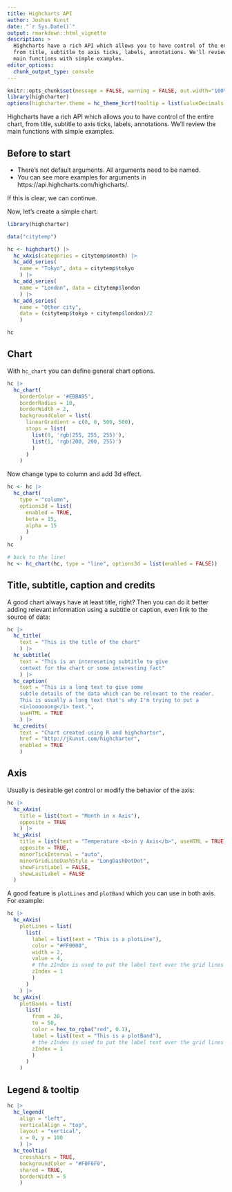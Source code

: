 ```yaml
---
title: Highcharts API
author: Joshua Kunst
date: "`r Sys.Date()`"
output: rmarkdown::html_vignette
description: >
  Highcharts have a rich API which allows you to have control of the entire chart, 
  from title, subtitle to axis ticks, labels, annotations. We'll review the
  main functions with simple examples.
editor_options: 
  chunk_output_type: console
---
```


<script>
$(document).ready(function(){ 
  el = $(".page-header > h1")
  icon = "cogs"
  text = el.text()
  text_new = "<span class=\"fa fa-" + icon  + "\"></span> " + text
  el.html(text_new) 
}) ;
</script>

```r
knitr::opts_chunk$set(message = FALSE, warning = FALSE, out.width="100%")
library(highcharter)
options(highcharter.theme = hc_theme_hcrt(tooltip = list(valueDecimals = 2)))
```

Highcharts have a rich API which allows you to have control of the entire chart, 
from title, subtitle to axis ticks, labels, annotations. We'll review the
main functions with simple examples.

## Before to start

- There's not default arguments. All arguments need to be named.
- You can see more examples for arguments in https://api.highcharts.com/highcharts/.

If this is clear, we can continue.

Now, let's create a simple chart:

```r
library(highcharter)

data("citytemp")

hc <- highchart() |> 
  hc_xAxis(categories = citytemp$month) |> 
  hc_add_series(
    name = "Tokyo", data = citytemp$tokyo
    ) |> 
  hc_add_series(
    name = "London", data = citytemp$london
    ) |> 
  hc_add_series(
    name = "Other city",
    data = (citytemp$tokyo + citytemp$london)/2
    )

hc
```

## Chart

With `hc_chart` you can define general chart options.

```r
hc |> 
  hc_chart(
    borderColor = '#EBBA95',
    borderRadius = 10,
    borderWidth = 2,
    backgroundColor = list(
      linearGradient = c(0, 0, 500, 500),
      stops = list(
        list(0, 'rgb(255, 255, 255)'),
        list(1, 'rgb(200, 200, 255)')
        )
      )
    )
```

Now change type to column and add 3d effect.

```r
hc <- hc |> 
  hc_chart(
    type = "column",
    options3d = list(
      enabled = TRUE, 
      beta = 15,
      alpha = 15
      )
    )
hc

# back to the line!
hc <- hc_chart(hc, type = "line", options3d = list(enabled = FALSE))
```

## Title, subtitle, caption and credits

A good chart always have at least title, right? Then you can do it better adding relevant information
using a subtitle or caption, even link to the source of data:

```r
hc |> 
  hc_title(
    text = "This is the title of the chart"
    ) |> 
  hc_subtitle(
    text = "This is an intereseting subtitle to give
    context for the chart or some interesting fact"
    ) |> 
  hc_caption(
    text = "This is a long text to give some 
    subtle details of the data which can be relevant to the reader. 
    This is usually a long text that's why I'm trying to put a 
    <i>loooooong</i> text.", 
    useHTML = TRUE
    ) |> 
  hc_credits(
    text = "Chart created using R and highcharter",
    href = "http://jkunst.com/highcharter",
    enabled = TRUE
    )
```

## Axis

Usually is desirable get control or modify the behavior of the axis:

```r
hc |> 
  hc_xAxis(
    title = list(text = "Month in x Axis"),
    opposite = TRUE
    ) |> 
  hc_yAxis(
    title = list(text = "Temperature <b>in y Axis</b>", useHTML = TRUE),
    opposite = TRUE,
    minorTickInterval = "auto",
    minorGridLineDashStyle = "LongDashDotDot",
    showFirstLabel = FALSE,
    showLastLabel = FALSE
  )
```

A good feature is `plotLines` and `plotBand` which you can use in both axis. For example:

```r
hc |> 
  hc_xAxis(
    plotLines = list(
      list(
        label = list(text = "This is a plotLine"),
        color = "#FF0000",
        width = 2,
        value = 4,
        # the zIndex is used to put the label text over the grid lines 
        zIndex = 1
        )
      )
    ) |> 
  hc_yAxis(
    plotBands = list(
      list(
        from = 20,
        to = 50,
        color = hex_to_rgba("red", 0.1),
        label = list(text = "This is a plotBand"),
        # the zIndex is used to put the label text over the grid lines 
        zIndex = 1
        )
      )
    ) 
```

## Legend & tooltip

```r
hc |>
  hc_legend(
    align = "left",
    verticalAlign = "top",
    layout = "vertical",
    x = 0, y = 100
    ) |>
  hc_tooltip(
    crosshairs = TRUE,
    backgroundColor = "#F0F0F0",
    shared = TRUE, 
    borderWidth = 5
    )
```


       



